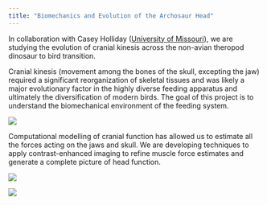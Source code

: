 ```yaml
---
title: "Biomechanics and Evolution of the Archosaur Head"
---
```


In collaboration with Casey Holliday ([University of Missouri](http://hollidaylab.com/)), we are studying the evolution of cranial kinesis across the non-avian theropod dinosaur to bird transition. 

Cranial kinesis (movement among the bones of the skull, excepting the
jaw) required a significant reorganization of skeletal tissues and
was likely a major evolutionary factor in the highly diverse feeding
apparatus and ultimately the diversification of modern birds. The
goal of this project is to understand the biomechanical environment of
the feeding system.

![](../images/dinobird1.jpg)

Computational modelling of cranial function has allowed us to estimate all the forces acting on the jaws and skull. We are developing techniques to apply contrast-enhanced imaging to refine muscle force estimates and generate a complete picture of head function.

![](../images/dinobird2.jpg)

![](../images/dinobird3.png)
